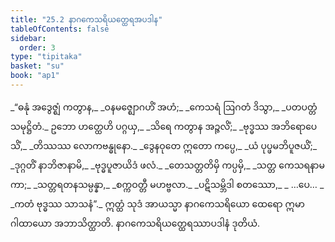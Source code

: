 ```yaml
---
title: "25.2 နာဂကေသရိယတ္ထေရအပဒါန"
tableOfContents: false
sidebar:
  order: 3
type: "tipitaka"
basket: "su"
book: "ap1"
---
```



<DynamicBreadcrumb />

<Division number="4" book="ap1">

<Paragraph number="3039" type="verses" book="ap1">
_“ဓနုံ အဒွေဇ္ဈံ ကတွာန,_  
_ဝနမဇ္ဈောဂဟိံ အဟံ;_  
_ကေသရံ ဩဂတံ ဒိသွာ,_  
_ပတပတ္တံ သမုဋ္ဌိတံ._  

</Paragraph>

</Division>
<Division number="5" book="ap1">

<Paragraph number="3040" type="verses" book="ap1">
ဥဘော ဟတ္ထေဟိ ပဂ္ဂယှ,_  
_သိရေ ကတွာန အဉ္ဇလိံ;_  
_ဗုဒ္ဓဿ အဘိရောပေသိံ,_  
_တိဿဿ လောကဗန္ဓုနော._  

</Paragraph>

</Division>
<Division number="6" book="ap1">

<Paragraph number="3041" type="verses" book="ap1">
_ဒွေနဝုတေ ဣတော ကပ္ပေ,_  
_ယံ ပုပ္ဖမဘိပူဇယိံ;_  
_ဒုဂ္ဂတိံ နာဘိဇာနာမိ,_  
_ဗုဒ္ဓပူဇာယိဒံ ဖလံ._  

</Paragraph>

</Division>
<Division number="7" book="ap1">

<Paragraph number="3042" type="verses" book="ap1">
_တေသတ္တတိမှိ ကပ္ပမှိ,_  
_သတ္တ ကေသရနာမကာ;_  
_သတ္တရတနသမ္ပန္နာ,_  
_စက္ကဝတ္တီ မဟဗ္ဗလာ._  

</Paragraph>

</Division>
<Division number="8" book="ap1">

<Paragraph number="3043" type="verses" book="ap1">
_ပဋိသမ္ဘိဒါ စတဿော,_  
_ …ပေ… _  
_ကတံ ဗုဒ္ဓဿ သာသနံ”._  

</Paragraph>

<Paragraph number="3044" book="ap1">
ဣတ္ထံ သုဒံ အာယသ္မာ နာဂကေသရိယော ထေရော ဣမာ ဂါထာယော အဘာသိတ္ထာတိ.

</Paragraph>
</Division>

<Paragraph number="3045" type="center" book="ap1">
နာဂကေသရိယတ္ထေရဿာပဒါနံ ဒုတိယံ.
</Paragraph>